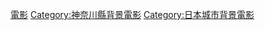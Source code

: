 {{DEFAULTSORT:Shounan}}

[[Category:神奈川縣湘南背景作品|電影]]
[[Category:神奈川縣背景電影|Category:神奈川縣背景電影]]
[[Category:日本城市背景電影|Category:日本城市背景電影]]